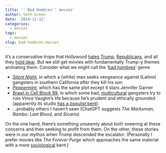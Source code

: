```yaml
---
title: '''Bad Hombres'' movies'
author: Seth Green
date: '2024-11-12'
categories:
  - movies
tags:
  - movies
slug: bad-hombres-movies
---
```


It's a conservative trope that Hollywood [hates](https://www.nationalreview.com/corner/west-hollywood-resolution-to-remove-trump-from-walk-of-fame/) [Trump](https://www.nationalreview.com/corner/steven-spielbergs-anti-trump-movie-post-meryl-streep-and-tom-hanks/), [Republicans](https://www.nationalreview.com/2018/03/oscars-liberal-bias-full-display-this-year/), and all they [hold dear](https://www.washingtontimes.com/news/2024/mar/9/hollywoods-radical-left-reality/). But we still get movies with fundamentally Trump-y themes animating them. Consider what we might call the '[bad hombres](https://www.pbs.org/newshour/politics/trumps-bad-hombres-draws-jeers-spanish-lessons)' genre:

-   [*Silent Night*](https://en.wikipedia.org/wiki/Silent_Night_(2023_film)#Critical_response), in which a (white) man seeks vengeance against (Latino) gangsters in southern California after they kill his son
-   [*Peppermint*](https://en.wikipedia.org/wiki/Peppermint_(2018_film)), which has the same plot except it stars Jennifer Garner
-   [Brawl in Cell Block 99](https://en.wikipedia.org/wiki/Brawl_in_Cell_Block_99), in which some bad, [multicultural](https://x.com/tszzl/status/1851054768728469508) gangsters try to ruin Vince Vaughn's life because he's prudent and ethically grounded (apparently its studio [has a populist bent](https://www.hollywoodreporter.com/movies/movie-news/how-cinestate-film-studio-is-turning-controversial-topics-revenue-1178338/))
-   ...probably others I haven't seen (ChatGPT suggests *The Marksman, Rambo: Last Blood*, and *Sicario).*

On the one hand, there's something unseemly about both sneering at these concerns and then seeking to profit from them. On the other, these stories were in our mythos when Trump descended the escalator. (Personally I prefer movies like *The Forever Purge* which approaches the same material with a more [sociological](https://www.currentaffairs.org/news/2021/04/how-to-destroy-a-story#:~:text=In%20one%20of%20the%20strongest,and%20realistic%20problems%20and%20dynamics.) bent.)
